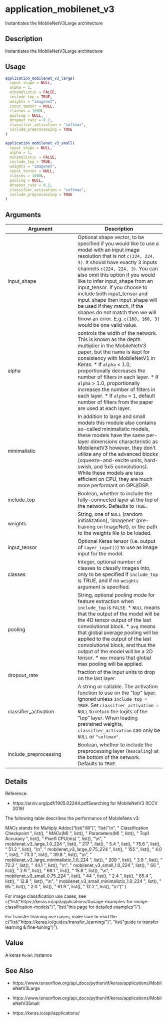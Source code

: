 # application_mobilenet_v3


Instantiates the MobileNetV3Large architecture




## Description

Instantiates the MobileNetV3Large architecture





## Usage
```r
application_mobilenet_v3_large(
  input_shape = NULL,
  alpha = 1,
  minimalistic = FALSE,
  include_top = TRUE,
  weights = "imagenet",
  input_tensor = NULL,
  classes = 1000L,
  pooling = NULL,
  dropout_rate = 0.2,
  classifier_activation = "softmax",
  include_preprocessing = TRUE
)

application_mobilenet_v3_small(
  input_shape = NULL,
  alpha = 1,
  minimalistic = FALSE,
  include_top = TRUE,
  weights = "imagenet",
  input_tensor = NULL,
  classes = 1000L,
  pooling = NULL,
  dropout_rate = 0.2,
  classifier_activation = "softmax",
  include_preprocessing = TRUE
)
```




## Arguments


Argument      |Description
------------- |----------------
input_shape | Optional shape vector, to be specified if you would like to use a model with an input image resolution that is not ``c(224, 224, 3)``. It should have exactly 3 inputs channels ``c(224, 224, 3)``. You can also omit this option if you would like to infer input_shape from an input_tensor. If you choose to include both input_tensor and input_shape then input_shape will be used if they match, if the shapes do not match then we will throw an error. E.g. ``c(160, 160, 3)`` would be one valid value.
alpha | controls the width of the network. This is known as the depth multiplier in the MobileNetV3 paper, but the name is kept for consistency with MobileNetV1 in Keras.   *  If `alpha` < 1.0, proportionally decreases the number of filters in each layer.  *  If `alpha` > 1.0, proportionally increases the number of filters in each layer.  *  If `alpha` = 1, default number of filters from the paper are used at each layer.
minimalistic | In addition to large and small models this module also contains so-called minimalistic models, these models have the same per-layer dimensions characteristic as MobilenetV3 however, they don't utilize any of the advanced blocks (squeeze-and-excite units, hard-swish, and 5x5 convolutions). While these models are less efficient on CPU, they are much more performant on GPU/DSP.
include_top | Boolean, whether to include the fully-connected layer at the top of the network. Defaults to ``TRUE``.
weights | String, one of ``NULL`` (random initialization), 'imagenet' (pre-training on ImageNet), or the path to the weights file to be loaded.
input_tensor | Optional Keras tensor (i.e. output of ``layer_input()``) to use as image input for the model.
classes | Integer, optional number of classes to classify images into, only to be specified if ``include_top`` is TRUE, and if no ``weights`` argument is specified.
pooling | String, optional pooling mode for feature extraction when ``include_top`` is ``FALSE``.   *  `NULL` means that the output of the model will be the 4D tensor output of the last convolutional block.  *  `avg` means that global average pooling will be applied to the output of the last convolutional block, and thus the output of the model will be a 2D tensor.  *  `max` means that global max pooling will be applied.
dropout_rate | fraction of the input units to drop on the last layer.
classifier_activation | A string or callable. The activation function to use on the "top" layer. Ignored unless ``include_top = TRUE``. Set ``classifier_activation = NULL`` to return the logits of the "top" layer. When loading pretrained weights, ``classifier_activation`` can only be ``NULL`` or ``"softmax"``.
include_preprocessing | Boolean, whether to include the preprocessing layer (``Rescaling``) at the bottom of the network. Defaults to ``TRUE``.




## Details

Reference:


*  https://arxiv.org/pdf/1905.02244.pdfSearching for MobileNetV3 (ICCV 2019)

The following table describes the performance of MobileNets v3:

MACs stands for Multiply Addsc("list(\"lllll\")", "list(\"\\n\", \"   Classification Checkpoint \", list(), \" MACs(M) \", list(), \" Parameters(M) \", list(), \" Top1 Accuracy \", list(), \" Pixel1 CPU(ms) \", list(), \"\\n\", \"   mobilenet_v3_large_1.0_224 \", list(), \" 217 \", list(), \" 5.4 \", list(), \" 75.6 \", list(), \" 51.2 \", list(), \"\\n\", \"   mobilenet_v3_large_0.75_224 \", list(), \" 155 \", list(), \" 4.0 \", list(), \" 73.3 \", list(), \" 39.8 \", list(), \"\\n\", \"   mobilenet_v3_large_minimalistic_1.0_224 \", list(), \" 209 \", list(), \" 3.9 \", list(), \" 72.3 \", list(), \n    \" 44.1 \", list(), \"\\n\", \"   mobilenet_v3_small_1.0_224 \", list(), \" 66 \", list(), \" 2.9 \", list(), \" 68.1 \", list(), \" 15.8 \", list(), \"\\n\", \"   mobilenet_v3_small_0.75_224 \", list(), \" 44 \", list(), \" 2.4 \", list(), \" 65.4 \", list(), \" 12.8 \", list(), \"\\n\", \"   mobilenet_v3_small_minimalistic_1.0_224 \", list(), \" 65 \", list(), \" 2.0 \", list(), \" 61.9 \", list(), \" 12.2 \", list(), \"\\n\")"
)


For image classification use cases, see
c("list(\"https://keras.io/api/applications/#usage-examples-for-image-classification-models\")", "list(\"this page for detailed examples\")").

For transfer learning use cases, make sure to read the
c("list(\"https://keras.io/guides/transfer_learning/\")", "list(\"guide to transfer learning & fine-tuning\")").






## Value

A keras ``Model`` instance






## See Also



*  https://www.tensorflow.org/api_docs/python/tf/keras/applications/MobileNetV3Large

*  https://www.tensorflow.org/api_docs/python/tf/keras/applications/MobileNetV3Small

*  https://keras.io/api/applications/




